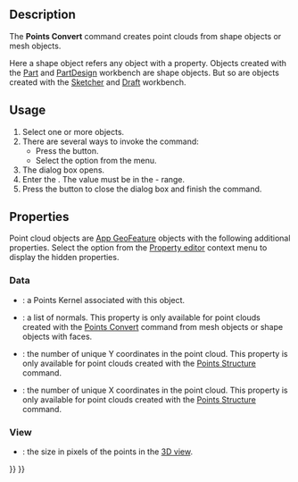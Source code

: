 <languages/>

{{Docnav
|[[Points_Export|Export]]
|[[Points_Structure|Structure]]
|[[Points_Workbench|Points]]
|IconL=Points_Export.svg
|IconR=Points_Structure.svg
|IconC=Workbench_Points.svg
}}

{{GuiCommand
|Name=Points Convert
|MenuLocation=Points → Convert to points...
|Workbenches=[[Points_Workbench|Points]]
}}

==Description==

The '''Points Convert''' command creates point clouds from shape objects or mesh objects.

Here a shape object refers any object with a {{PropertyData|Shape}} property. Objects created with the [[Part_Workbench|Part]] and [[PartDesign_Workbench|PartDesign]] workbench are shape objects. But so are objects created with the [[Sketcher_Workbench|Sketcher]] and [[Draft_Workbench|Draft]] workbench.

==Usage==

# Select one or more objects.
# There are several ways to invoke the command:
#* Press the {{Button|[[Image:Points_Convert.svg|16px]] [[Points_Convert|Convert to points...]]}} button.
#* Select the {{MenuCommand|Points → [[Image:Points_Convert.svg|16px]] Convert to points...}} option from the menu.
# The {{MenuCommand|Distance}} dialog box opens.
# Enter the {{MenuCommand|maximum distance}}. The value must be in the {{Value|0.01}} - {{Value|10.00}} range.
# Press the {{Button|OK}} button to close the dialog box and finish the command.

==Properties==

Point cloud objects are [[App_GeoFeature|App GeoFeature]] objects with the following additional properties. Select the {{MenuCommand|Show all}} option from the [[Property_editor|Property editor]] context menu to display the hidden properties.

===Data===

{{TitleProperty|Base}}

* {{PropertyData|Points|PointsKernel|Hidden}}: a Points Kernel associated with this object.
* {{PropertyData|Normal|NormalList|Hidden}}: a list of normals. This property is only available for point clouds created with the [[Points_Convert|Points Convert]] command from mesh objects or shape objects with faces.

{{TitleProperty|Structured points}}

* {{PropertyData|Height|Integer}}: the number of unique Y coordinates in the point cloud. This property is only available for point clouds created with the [[Points_Structure|Points Structure]] command.
* {{PropertyData|Width|Integer}}: the number of unique X coordinates in the point cloud. This property is only available for point clouds created with the [[Points_Structure|Points Structure]] command.

===View===

{{TitleProperty|Base}}

* {{PropertyView|Point Size|FloatConstraint}}: the size in pixels of the points in the [[3D_view|3D view]].


{{Docnav
|[[Points_Export|Export]]
|[[Points_Structure|Structure]]
|[[Points_Workbench|Points]]
|IconL=Points_Export.svg
|IconR=Points_Structure.svg
|IconC=Workbench_Points.svg
}}

{{Points Tools navi{{#translation:}}}}
{{Userdocnavi{{#translation:}}}}